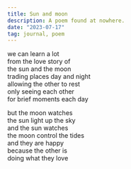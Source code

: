 ```yaml
---
title: Sun and moon
description: A poem found at nowhere.
date: "2023-07-17"
tag: journal, poem
---
```



we can learn a lot\
from the love story of\
the sun and the moon\
trading places day and night\
allowing the other to rest\
only seeing each other\
for brief moments each day

but the moon watches\
the sun light up the sky\
and the sun watches\
the moon control the tides\
and they are happy\
because the other is\
doing what they love

<FigureWithCaption 
  src="/alto.png" 
  alt="sun-and-moon" 
  caption="Game screenshot from <a href='https://www.altosodyssey.com'>Alto's Odyssey</a>" 
/>